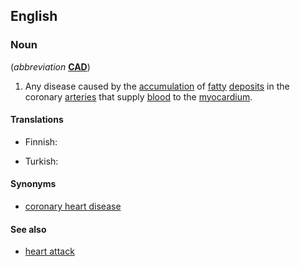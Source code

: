 ==English==
{{wikipedia}}

===Noun===
{{en-noun|head=[[coronary]] [[artery]] [[disease]]|-}} (''abbreviation'' '''[[CAD]]''')

# {{context|disease|cardiology|lang=en}} Any disease caused by the [[accumulation]] of [[fatty]] [[deposit]]s in the coronary [[arteries]] that supply [[blood]] to the [[myocardium]].

====Translations====
{{trans-top|disease of the heart}}
* Finnish: {{t+|fi|sepelvaltimotauti}}
{{trans-mid}}
* Turkish: {{t|tr|koroner arter hastalığı}}
{{trans-bottom}}

====Synonyms====
*[[coronary heart disease]]

====See also====
*[[heart attack]]
